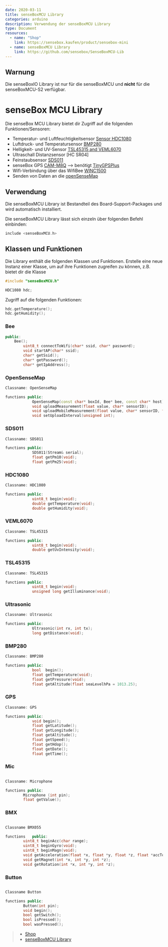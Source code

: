 ```yaml
---
date: 2020-03-11
title: senseBoxMCU Library
categories: arduino
description: Verwendung der senseBoxMCU Library
type: Document
resources:
  - name: "Shop"
    link: https://sensebox.kaufen/product/sensebox-mini
  - name: senseBoxMCU Library
    link: https://github.com/sensebox/SenseBoxMCU-Lib
---
```


<div className="alert alert--warning">
  <h2> Warnung </h2>
  <div>
    Die senseBoxIO Library ist nur für die senseBoxMCU und <b>nicht</b> für die
    senseBoxMCU-S2 verfügbar.
  </div>
</div>

# senseBox MCU Library

Die senseBox MCU Library bietet dir Zugriff auf die folgenden Funktionen/Sensoren:

- Temperatur- und Luftfeuchtigkeitsensor [Sensor HDC1080](https://sensebox.kaufen/product/temperatur-luftfeuchte)
- Luftdruck- und Temperatursensor [BMP280](https://sensebox.kaufen/product/luftdruck-temperatur)
- Helligkeit- und UV-Sensor [TSL45315 and VEML6070](https://sensebox.kaufen/product/licht-sensor)
- Ultraschall Distanzsensor [HC SR04]
- Feinstaubsensor [SDS011](https://sensebox.kaufen/product/feinstaub-sds011)
- senseBox GPS [CAM-M8Q](https://sensebox.kaufen/product/gps) --> benötigt [TinyGPSPlus](https://github.com/mikalhart/TinyGPSPlus)
- Wifi-Verbindung über das WifiBee [WINC1500](https://sensebox.kaufen/product/wifi-bee)
- Senden von Daten an die [openSenseMap](https://opensensemap.org)

## Verwendung

Die senseBoxMCU Library ist Bestandteil des Board-Support-Packages und wird automatisch installiert.

Die senseBoxMCU Library lässt sich einzeln über folgenden Befehl einbinden:

```c++
include <senseBoxMCU.h>
```

## Klassen und Funktionen

Die Library enthält die folgenden Klassen und Funktionen. Erstelle eine neue Instanz einer Klasse, um auf ihre Funktionen zugreifen zu können, z.B. bietet dir die Klasse

```c++
#include "senseBoxMCU.h"

HDC1080 hdc;
```

Zugriff auf die folgenden Funktionen:

```c++
hdc.getTemperature();
hdc.getHumidity();
```

### Bee

```c++
public:
	Bee();
		uint8_t connectToWifi(char* ssid, char* password);
		void startAP(char* ssid);
		char* getSsid();
		char* getPassword();
		char* getIpAddress();
```

### OpenSenseMap

```c++
Classname: OpenSenseMap

functions public:
			OpenSenseMap(const char* boxId, Bee* bee, const char* host);
			void uploadMeasurement(float value, char* sensorID);
			void uploadMobileMeasurement(float value, char* sensorID, float lat, float lng);
			void setUploadInterval(unsigned int);
```

### SDS011

```c++
Classname: SDS011

functions public:
			SDS011(Stream& serial);
			float getPm10(void);
			float getPm25(void);
```

### HDC1080

```c++
Classname: HDC1080

functions public:
			uint8_t begin(void);
			double getTemperature(void);
			double getHumidity(void);
```

### VEML6070

```c++
Classname: TSL45315

functions public:
			uint8_t begin(void);
			double getUvIntensity(void);
```

### TSL45315

```c++
Classname: TSL45315

functions public:
			uint8_t begin(void);
			unsigned long getIlluminance(void);
```

### Ultrasonic

```c++
Classname: Ultrasonic

functions public:
			Ultrasonic(int rx, int tx);
        	long getDistance(void);
```

### BMP280

```c++
Classname: BMP280

functions public:
			bool  begin();
			float getTemperature(void);
			float getPressure(void);
			float getAltitude(float seaLevelhPa = 1013.25);
```

### GPS

```c++
Classname: GPS

functions public:
			void begin();
			float getLatitude();
			float getLongitude();
			float getAltitude();
			float getSpeed();
			float getHdop();
			float getDate();
			float getTime();
```

### Mic

```c++

Classname: Microphone

functions public:
		Microphone (int pin);
		float getValue();
```

### BMX

```c++

Classname BMX055

functions	public:
		uint8_t beginAcc(char range);
		uint8_t beginGyro(void);
		uint8_t beginMagn(void);
		void getAcceleration(float *x, float *y, float *z, float *accTotal);
		void getMagnet(int *x, int *y, int *z);
		void getRotation(int *x, int *y, int *z);
```

### Button

```c++

Classname Button

functions public:
		Button(int pin);
		void begin();
		bool getSwitch();
		bool isPressed();
		bool wasPressed();
```

> - [Shop](https://sensebox.kaufen/product/sensebox-mini)
> - [senseBoxMCU Library](https://github.com/sensebox/SenseBoxMCU-Lib)
